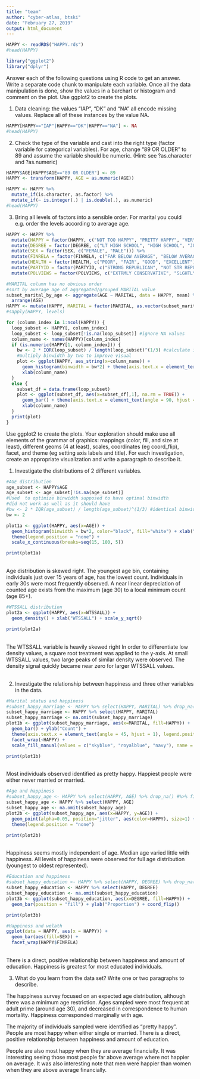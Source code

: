 ---
title: "team"
author: "cyber-atlas, btski"
date: "February 27, 2019"
output: html_document
---

```{r}
HAPPY <- readRDS("HAPPY.rds")
#head(HAPPY)

library("ggplot2")
library("dplyr")
```

Answer each of the following questions using R code to get an answer. Write a separate code chunk to manipulate each variable. Once all the data manipulation is done, show the values in a barchart or histogram and comment on the plot. Use ggplot2 to create the plots.

1. Data cleaning: the values “IAP”, “DK” and “NA” all encode missing values. Replace all of these instances by the value NA.
```{r}
HAPPY[HAPPY=="IAP"|HAPPY=="DK"|HAPPY=="NA"] <- NA
#head(HAPPY)
```

2. Check the type of the variable and cast into the right type (factor variable for categorical variables). For age, change “89 OR OLDER” to 89 and assume the variable should be numeric. (Hint: see ?as.character and ?as.numeric)
```{r}
HAPPY$AGE[HAPPY$AGE=="89 OR OLDER"] <- 89
HAPPY <- transform(HAPPY, AGE = as.numeric(AGE))

HAPPY <- HAPPY %>%
  mutate_if(is.character, as.factor) %>%
  mutate_if(~ is.integer(.) | is.double(.), as.numeric)
#head(HAPPY)
```

3. Bring all levels of factors into a sensible order. For marital you could e.g. order the levels according to average age.
```{r}
HAPPY <- HAPPY %>%
  mutate(HAPPY = factor(HAPPY, c("NOT TOO HAPPY", "PRETTY HAPPY", "VERY HAPPY"))) %>%
  mutate(DEGREE = factor(DEGREE, c("LT HIGH SCHOOL", "HIGH SCHOOL", "JUNIOR COLLEGE", "BACHELOR", "GRADUATE" ))) %>%
  mutate(SEX = factor(SEX, c("FEMALE", "MALE"))) %>%
  mutate(FINRELA = factor(FINRELA, c("FAR BELOW AVERAGE", "BELOW AVERAGE", "AVERAGE", "ABOVE AVERAGE", "FAR ABOVE AVERAGE"))) %>%
  mutate(HEALTH = factor(HEALTH, c("POOR", "FAIR", "GOOD", "EXCELLENT"))) %>%
  mutate(PARTYID = factor(PARTYID, c("STRONG REPUBLICAN", "NOT STR REPUBLICAN", "IND,NEAR REP", "INDEPENDENT", "IND,NEAR DEM", "NOT STR DEMOCRAT", "STRONG DEMOCRAT", "OTHER PARTY"))) %>%
  mutate(POLVIEWS = factor(POLVIEWS, c("EXTRMLY CONSERVATIVE", "SLGHTLY CONSERVATIVE", "CONSERVATIVE", "MODERATE", "LIBERAL", "SLIGHTLY LIBERAL", "EXTREMELY LIBERAL")))

#MARITAL column has no obvious order
#sort by average age of aggregated/grouped MARITAL value
subset_marital_by_age <- aggregate(AGE ~ MARITAL, data = HAPPY, mean) %>%
  arrange(AGE)
HAPPY <- mutate(HAPPY, MARITAL = factor(MARITAL, as.vector(subset_marital_by_age$MARITAL)))
#sapply(HAPPY, levels)
```

```{r}
for (column_index in 1:ncol(HAPPY)) {
  loop_subset <- HAPPY[, column_index]
  loop_subset <- loop_subset[!is.na(loop_subset)] #ignore NA values
  column_name <- names(HAPPY)[column_index]
  if (is.numeric(HAPPY[1, column_index])) {
    bw <- 2 * IQR(loop_subset) / length(loop_subset)^(1/3) #calculate ideal binwidth following Freedman-Diaconis rule
    #multiply binwidth by two to improve visual
    plot <- ggplot(HAPPY, aes_string(x=column_name)) + 
      geom_histogram(binwidth = bw*2) + theme(axis.text.x = element_text(angle = 90, hjust = 1)) +
      xlab(column_name)
  }
  else {
    subset_df = data.frame(loop_subset)
    plot <- ggplot(subset_df, aes(x=subset_df[,1], na.rm = TRUE)) + 
      geom_bar() + theme(axis.text.x = element_text(angle = 90, hjust = 1)) + 
      xlab(column_name)
  }
  print(plot)
}
```


Use ggplot2 to create the plots. Your exploration should make use all elements of the grammar of graphics: mappings (color, fill, and size at least), different geoms (4 at least), scales, coordinates (eg coord_flip), facet, and theme (eg setting axis labels and title). For each investigation, create an appropriate visualization and write a paragraph to describe it.

1. Investigate the distributions of 2 different variables.
```{r}
#AGE distribution
age_subset <- HAPPY$AGE
age_subset <- age_subset[!is.na(age_subset)]
#Used  to optimize binwidth supposed to have optimal binwidth
#did not work as well as it should have
#bw <- 2 * IQR(age_subset) / length(age_subset)^(1/3) #identical binwidth calculation used previously
bw <- 2

plot1a <- ggplot(HAPPY, aes(x=AGE)) + 
  geom_histogram(binwidth = bw*2, color="black", fill="white") + xlab("AGE") +
  theme(legend.position = "none") +
  scale_x_continuous(breaks=seq(15, 100, 5))

print(plot1a)
```
<br />
Age distribution is skewed right. The youngest age bin, containing individuals just over 15 years of age, has the lowest count. Individuals in early 30s were most frequently observed. A near linear depreciation of counted age exists from the maximum (age 30) to a local minimum count (age 85+).
<br />
```{r}
#WTSSALL distribution
plot2a <- ggplot(HAPPY, aes(x=WTSSALL)) + 
  geom_density() + xlab("WTSSALL") + scale_y_sqrt() 

print(plot2a)
```
<br />
The WTSSALL variable is heavily skewed right In order to differentiate low density values, a square root treatment was applied to the y-axis. At small WTSSALL values, two large peaks of similar density were observed. The density signal quickly became near zero for larger WTSSALL values.
<br /><br />

2. Investigate the relationship between happiness and three other variables in the data.
```{r}
#Marital status and happiness
#subset_happy_marriage <- HAPPY %>% select(HAPPY, MARITAL) %>% drop_na() 
subset_happy_marriage <- HAPPY %>% select(HAPPY, MARITAL)
subset_happy_marriage <- na.omit(subset_happy_marriage)
plot1b <- ggplot(subset_happy_marriage, aes(x=MARITAL, fill=HAPPY)) + 
  geom_bar() + ylab("Count") + 
  theme(axis.text.x = element_text(angle = 45, hjust = 1), legend.position = "none") + 
  facet_wrap(~HAPPY) + 
  scale_fill_manual(values = c("skyblue", "royalblue", "navy"), name = "Happiness")

print(plot1b)
```
<br />
Most individuals observed identified as pretty happy. Happiest people were either never married or married.
<br />
```{r}
#Age and happiness
#subset_happy_age <- HAPPY %>% select(HAPPY, AGE) %>% drop_na() #%>% filter(AGE <= 30)
subset_happy_age <- HAPPY %>% select(HAPPY, AGE)
subset_happy_age <- na.omit(subset_happy_age)
plot2b <- ggplot(subset_happy_age, aes(x=HAPPY, y=AGE)) + 
  geom_point(alpha=0.05, position="jitter", aes(color=HAPPY), size=1) + geom_boxplot(alpha=0) +
  theme(legend.position = "none")

print(plot2b)
```
<br />
Happiness seems mostly independent of age. Median age varied little with happiness. All levels of happiness were observed for full age distribution (youngest to oldest represented).
<br />
```{r}
#Education and happiness
#subset_happy_education <- HAPPY %>% select(HAPPY, DEGREE) %>% drop_na() 
subset_happy_education <- HAPPY %>% select(HAPPY, DEGREE)
subset_happy_education <- na.omit(subset_happy_education) 
plot3b <- ggplot(subset_happy_education, aes(x=DEGREE, fill=HAPPY)) + 
  geom_bar(position = "fill") + ylab("Proportion") + coord_flip()

print(plot3b)

#Happiness and welath
ggplot(data = HAPPY, aes(x = HAPPY)) +
  geom_bar(aes(fill=SEX)) + 
  facet_wrap(HAPPY$FINRELA)

```
<br />
There is a direct, positive relationship between happiness and amount of education. Happiness is greatest for most educated individuals.
<br />

3. What do you learn from the data set? Write one or two paragraphs to describe.
<br />

The happiness survey focused on an expected age distribution, although there was a minimum age restriction. Ages sampled were most frequent at adult prime (around age 30), and decreased in correspondence to human mortality. Happiness corresponded marginally with age. 


The majority of individuals sampled were identified as "pretty happy". People are most happy when either single or married. There is a direct, positive relationship between happiness and amount of education.

People are also most happy when they are average financially. It was interesting seeing those most people far above average where not happier on average. It was also interesting note that men were happier than women when they are above average financially.
